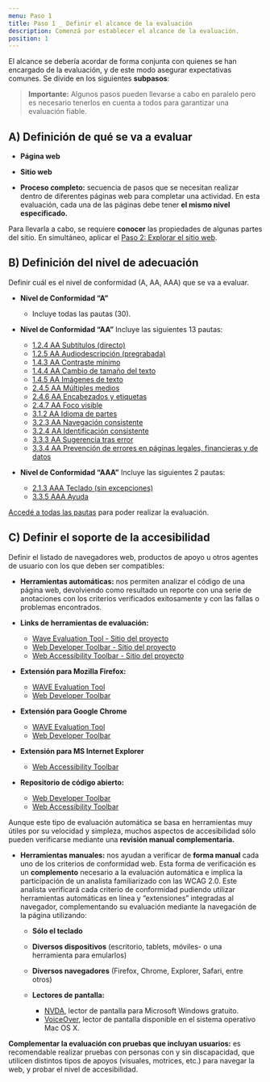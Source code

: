 ```yaml
---
menu: Paso 1
title: Paso 1 _ Definir el alcance de la evaluación
description: Comenzá por establecer el alcance de la evaluación.
position: 1
---
```


El alcance se debería acordar de forma conjunta con quienes se han encargado de la evaluación, y de este modo asegurar expectativas comunes. Se divide en los siguientes **subpasos**:

> **Importante:** Algunos pasos pueden llevarse a cabo en paralelo pero es necesario tenerlos en cuenta a todos para garantizar una evaluación fiable.

## A) Definición de qué se va a evaluar

- **Página web**

- **Sitio web**

- **Proceso completo:** secuencia de pasos que se necesitan realizar dentro de diferentes páginas web para completar una actividad. En esta evaluación, cada una de las páginas debe tener **el mismo nivel especificado.**

Para llevarla a cabo, se requiere **conocer** las propiedades de algunas partes del sitio. En simultáneo, aplicar el [Paso 2: Explorar el sitio web](https://gcba.github.io/estandares/pautas/accesibilidad/metodologia/explorar_el_sitio/).

## B) Definición del nivel de adecuación

Definir cuál es el nivel de conformidad (A, AA, AAA) que se va a evaluar.

- **Nivel de Conformidad “A”**

  - Incluye todas las pautas (30).

- **Nivel de Conformidad “AA”** Incluye las siguientes 13 pautas:

  - [1.2.4 AA Subtítulos (directo)](https://www.w3.org/TR/UNDERSTANDING-WCAG20/media-equiv-real-time-captions.html)
  - [1.2.5 AA Audiodescripción (pregrabada)](https://www.w3.org/TR/UNDERSTANDING-WCAG20/media-equiv-audio-desc-only.html)
  - [1.4.3 AA Contraste mínimo](https://www.w3.org/TR/UNDERSTANDING-WCAG20/visual-audio-contrast-contrast.html)
  - [1.4.4 AA Cambio de tamaño del texto](https://www.w3.org/TR/UNDERSTANDING-WCAG20/visual-audio-contrast-scale.html)
  - [1.4.5 AA Imágenes de texto](https://www.w3.org/TR/UNDERSTANDING-WCAG20/visual-audio-contrast-text-presentation.html)
  - [2.4.5 AA Múltiples medios](https://www.w3.org/TR/UNDERSTANDING-WCAG20/navigation-mechanisms-refs.html)
  - [2.4.6 AA Encabezados y etiquetas](https://www.w3.org/TR/UNDERSTANDING-WCAG20/navigation-mechanisms-descriptive.html)
  - [2.4.7 AA Foco visible](https://www.w3.org/TR/UNDERSTANDING-WCAG20/navigation-mechanisms-focus-visible.html)
  - [3.1.2 AA Idioma de partes](https://www.w3.org/TR/UNDERSTANDING-WCAG20/meaning-doc-lang-id.html)
  - [3.2.3 AA Navegación consistente](https://www.w3.org/TR/UNDERSTANDING-WCAG20/consistent-behavior-unpredictable-change.html)
  - [3.2.4 AA Identificación consistente](https://www.w3.org/TR/UNDERSTANDING-WCAG20/consistent-behavior-consistent-locations.html)
  - [3.3.3 AA Sugerencia tras error](https://www.w3.org/TR/UNDERSTANDING-WCAG20/minimize-error-suggestions.html)
  - [3.3.4 AA Prevención de errores en páginas legales, financieras y de datos](https://www.w3.org/TR/UNDERSTANDING-WCAG20/minimize-error-reversible.html)

- **Nivel de Conformidad “AAA”** Incluye las siguientes 2 pautas:

  - [2.1.3 AAA Teclado (sin excepciones)](https://www.w3.org/TR/UNDERSTANDING-WCAG20/keyboard-operation-all-funcs.html)
  - [3.3.5 AAA Ayuda](https://www.w3.org/TR/UNDERSTANDING-WCAG20/minimize-error-context-help.html)

[Accedé a todas las pautas](https://www.w3.org/TR/UNDERSTANDING-WCAG20/Overview.html) para poder realizar la evaluación.

## C) Definir el soporte de la accesibilidad

Definir el listado de navegadores web, productos de apoyo u otros agentes de usuario con los que deben ser compatibles:

- **Herramientas automáticas:** nos permiten analizar el código de una página web, devolviendo como resultado un reporte con una serie de anotaciones con los criterios verificados exitosamente y con las fallas o problemas encontrados.

- **Links de herramientas de evaluación:**

  - [Wave Evaluation Tool - Sitio del proyecto](https://wave.webaim.org/extension/)
  - [Web Developer Toolbar - Sitio del proyecto](https://chrispederick.com/work/web-developer/)
  - [Web Accessibility Toolbar - Sitio del proyecto](https://developer.paciellogroup.com/resources/wat/)

- **Extensión para Mozilla Firefox:**

  - [WAVE Evaluation Tool](https://addons.mozilla.org/en-US/firefox/addon/wave-accessibility-tool/)
  - [Web Developer Toolbar](https://addons.mozilla.org/es/firefox/addon/web-developer/)

- **Extensión para Google Chrome**

  - [WAVE Evaluation Tool](https://chrome.google.com/webstore/unsupported/jbbplnpkjmmeebjpijfedlgcdilocofh)
  - [Web Developer Toolbar](https://chrome.google.com/webstore/unsupported/bfbameneiokkgbdmiekhjnmfkcnldhhm)

- **Extensión para MS Internet Explorer**

  - [Web Accessibility Toolbar](https://developer.paciellogroup.com/resources/wat/)

- **Repositorio de código abierto:**

  - [Web Developer Toolbar](https://github.com/chrispederick/web-developer/)
  - [Web Accessibility Toolbar](https://github.com/ThePacielloGroup/WebAccessibilityToolbar/releases/tag/2015-05-20)

Aunque este tipo de evaluación automática se basa en herramientas muy útiles por su velocidad y simpleza, muchos aspectos de accesibilidad sólo pueden verificarse mediante una **revisión manual complementaria.**

- **Herramientas manuales:** nos ayudan a verificar de **forma manual** cada uno de los criterios de conformidad web. Esta forma de verificación es un **complemento** necesario a la evaluación automática e implica la participación de un analista familiarizado con las WCAG 2.0. Este analista verificará cada criterio de conformidad pudiendo utilizar herramientas automáticas en línea y “extensiones” integradas al navegador, complementando su evaluación mediante la navegación de la página utilizando:

  - **Sólo el teclado**

  - **Diversos dispositivos** (escritorio, tablets, móviles- o una herramienta para emularlos)

  - **Diversos navegadores** (Firefox, Chrome, Explorer, Safari, entre otros)

  - **Lectores de pantalla:**
    - [NVDA](https://www.nvaccess.org/), lector de pantalla para Microsoft Windows gratuito.
    - [VoiceOver](https://www.apple.com/es/accessibility/mac/vision/), lector de pantalla disponible en el sistema operativo Mac OS X.

**Complementar la evaluación con pruebas que incluyan usuarios:** es recomendable realizar pruebas con personas con y sin discapacidad, que utilicen distintos tipos de apoyos (visuales, motrices, etc.) para navegar la web, y probar el nivel de accesibilidad.
